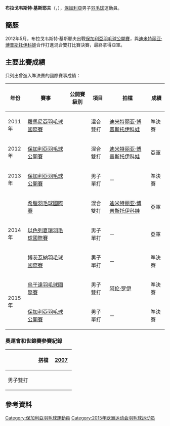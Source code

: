 {{noteTA|G1=Badminton}}
{{Infobox 羽球選手
| playername              = 布拉戈韦斯特·基斯耶夫<br/>{{lang|bg|Blagovest Georgiev Kisyov}}
| image                   = 
| size                    = 
| caption                 = 
| birth_name              = 
| date_of_birth           = {{birth_date_and_age|1986|4|14}}<ref name="15Baku">{{en}}{{cite web|title=Athletes - Bulgaria BUL - Blagovest Kisyov|url=http://www.baku2015.com/athletes/athlete=kisyov-blagovest-1009125/index.html?intcmp=athletes-hub|publisher=Baku 2015 European Games official website|access-date=2015-06-25|archive-url=https://web.archive.org/web/20161011141022/http://www.baku2015.com/athletes/athlete=kisyov-blagovest-1009125/index.html?intcmp=athletes-hub|archive-date=2016-10-11|dead-url=yes}}</ref>
| place_of_birth          = {{BUL}}[[五一鎮|五一鎮]]<ref name="15Baku"/>
| height                  = {{height|m=1.80}}<ref name="15Baku"/>
| weight                  = {{weight|kg=75}}<ref name="15Baku"/>
| event                   = 男子單打、男子雙打、混合雙打
| country                 = {{BUL}}
| years_started           = 
| handedness              = 
| coach                   = 
| highest_ranking         = 第114位（男單）
| date_of_highest_ranking = 2015年8月27日<ref name="ranking">{{en}}[http://bwfcontent.tournamentsoftware.com/ranking/player.aspx?id=9232&player=108296 BWF World Ranking - Ranking of Blagovest KISYOV (15085)]</ref>
| current_ranking         = 第1868位（男單）<br/>第560位（男雙-[[伊戈尔·吉姆布尔|吉姆布尔]]）
| date_of_current_ranking = 2017年9月7日<ref>{{en}}[http://bwfcontent.tournamentsoftware.com/ranking/category.aspx?id=14253&category=472 BWF World Ranking - BWF世界排名榜 (9/7/2017) - Men's singles]</ref><ref>{{en}}[http://bwfcontent.tournamentsoftware.com/ranking/category.aspx?id=14253&category=474 BWF World Ranking - BWF世界排名榜 (9/7/2017) - Men's doubles] {{Wayback|url=http://bwfcontent.tournamentsoftware.com/ranking/category.aspx?id=14253&category=474 |date=20210813064938 }}</ref>
| played                  = 106勝–112負（男單）<br/>41勝–33負（男雙）<br/>21勝–19負（混雙）
| titles                  = 
| bwf_profile             = 58FD6FB6-8DBA-4B49-A1F1-9E4EE5D438AB
| bwf_id                  = 15085
| updated                 = 2017年9月7日
}}
{{MedalTableTop}}
{{MedalSport | 男子[[羽毛球|羽毛球]]}}
{{MedalCountry | {{BUL}}}}
{{MedalBottom}}
'''布拉戈韦斯特·基斯耶夫'''（{{lang-bg|'''Благовест Кисьов'''}}，{{bd|1986年|4月14日|}}），[[保加利亞|保加利亞]]男子[[羽毛球|羽毛球]]運動員。

==簡歷==
2012年5月，布拉戈韦斯特·基斯耶夫出戰[[2012年保加利亞羽毛球公開賽|保加利亞羽毛球公開賽]]，與[[迪米特丽亚·博普斯托伊科娃|迪米特丽亚·博普斯托伊科娃]]合作打進混合雙打比賽決賽，最終拿得亞軍。

==主要比賽成績==
只列出曾進入準決賽的國際賽事成績：
{| class=wikitable style="text-align:center; font-size:small;" 
!width="50"|年份
!width="180"|賽事
!width="80"|公開賽級別
!width="60"|項目
!width="180"|拍檔
!width="50"|成績
|-
!rowspan="1"|2011年
|[[2011年羅馬尼亞羽毛球國際賽|羅馬尼亞羽毛球國際賽]]
|{{BWFIS}}
|混合雙打
|[[迪米特丽亚·博普斯托伊科娃|迪米特丽亚·博普斯托伊科娃]]
|bgcolor="#b8860b"|準決賽
|-
!rowspan="1"|2012年
|[[2012年保加利亞羽毛球公開賽|保加利亞羽毛球公開賽]]
|{{BWFIS}}
|混合雙打
|[[迪米特丽亚·博普斯托伊科娃|迪米特丽亚·博普斯托伊科娃]]
|bgcolor="silver"|亞軍
|-
!rowspan="1"|2013年
|[[2013年保加利亞羽毛球公開賽|保加利亞羽毛球公開賽]]
|{{BWFIS}}
|男子單打
|－
|bgcolor="#b8860b"|準決賽
|-
!rowspan="3"|2014年
|[[2014年希臘羽毛球國際賽|希臘羽毛球國際賽]]
|{{BWFIS}}
|混合雙打
|[[迪米特丽亚·博普斯托伊科娃|迪米特丽亚·博普斯托伊科娃]]
|bgcolor="silver"|亞軍
|-
|[[2014年以色列夏瑣羽毛球國際賽|以色列夏瑣羽毛球國際賽]]
|{{BWFIS}}
|男子單打
|－
|bgcolor="silver"|亞軍
|-
|[[2014年博茨瓦納羽毛球國際賽|博茨瓦納羽毛球國際賽]]
|{{BWFIS}}
|男子單打
|－
|bgcolor="#b8860b"|準決賽
|-
!rowspan="2"|2015年
|[[2015年烏干達羽毛球國際賽|烏干達羽毛球國際賽]]
|{{BWFIS}}
|男子雙打
|{{flagicon|SLO}} [[阿伦·罗伊|阿伦·罗伊]]
|bgcolor="#b8860b"|準決賽
|-
|[[2015年保加利亞羽毛球公開賽|保加利亞羽毛球公開賽]]
|{{BWFIS}}
|男子單打
|－
|bgcolor="#b8860b"|準決賽
|}
{{BWF賽事級別索引}}

===奧運會和世錦賽參賽紀錄===
{| class=wikitable style="text-align:center; font-size:small;" 
!
!搭檔
!width="50"|[[2007年世界羽毛球錦標賽|2007]]
|-
!width="80"|男子雙打
|align="left"|{{nowrap|[[Georgi_Petrov|Georgi Petrov]]}}
|{{nowrap|[[2007年世界羽毛球錦標賽男子雙打項目|48強]] (退賽)}}
|}

==參考資料==
{{Reflist}}

{{DEFAULTSORT:Kisyov, Blagovest}}
[[Category:保加利亞羽毛球運動員|Category:保加利亞羽毛球運動員]]
[[Category:2015年欧洲运动会羽毛球运动员|Category:2015年欧洲运动会羽毛球运动员]]